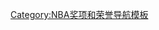 <noinclude>{{noteTA|G1=NBA}}</noinclude>{{Navbox
|name=NBA全明星赛最有价值球员
|title=[[NBA全明星賽高比·拜仁最有價值球員|NBA全明星賽最有價值球員]]
|state = {{{state|autocollapse}}}
|listclass = hlist
|group1 = 1950年代
|list1 = 
* 1951年：[[愛德·麥考利|麥考利]]
* 1952年：[[保羅·阿里金|阿-{里}-金]]
* 1953年：[[乔治·迈肯|迈肯]]
* 1954年：[[鲍勃·库锡|库锡]]
* 1955年：[[比尔·沙尔曼|沙尔曼]]
* 1956年：[[鮑勃·佩蒂特|佩蒂特]]
* 1957年：[[鮑勃·庫錫|库锡]] 
* 1958年：[[鮑勃·佩蒂特|佩蒂特]]
* 1959年：[[埃尔金·贝勒|贝勒]] 
* [[鮑勃·佩蒂特|佩蒂特]]
|group2 = 1960年代
|list2 = 
* 1960年：[[沃爾特·張伯倫|張伯倫]]
* 1961年：[[奥斯卡·罗伯逊|罗伯逊]]
* 1962年：[[鮑勃·佩蒂特|佩蒂特]]
* 1963年：[[比尔·拉塞尔|拉塞尔]]
* 1964年：[[奥斯卡·罗伯逊|罗伯逊]]
* 1965年：[[傑里·盧卡斯|盧卡斯]]
* 1966年：[[阿德里安·史密斯 (篮球运动员)|阿德里安·史密斯]]
* 1967年：[[里克·巴里|巴里]]
* 1968年：[[豪爾·格里爾|格里爾]]
* 1969年：[[奥斯卡·罗伯逊|罗伯逊]]
|group3 = 1970年代
|list3 = 
* 1970年：[[威利斯·里德|里德]]
* 1971年：[[兰尼·威尔肯斯|威尔肯斯]]
* 1972年：[[杰里·韦斯特|韦斯特]]
* 1973年：[[戴夫·考恩斯|考恩斯]]
* 1974年：[[鲍伯·兰尼爾|兰尼爾]]
* 1975年：[[沃爾特·費雷澤|費雷澤]]
* 1976年：[[戴夫·賓|賓]]
* 1977年：[[朱利叶斯·欧文|J.欧文]]
* 1978年：[[兰迪·史密斯|R.史密斯]]
* 1979年：[[大衛·湯普森]]
|group4 = 1980年代
|list4 = 
* 1980年：[[乔治·格温|格温]]
* 1981年：[[奈特·阿奇博尔德|阿奇博尔德]]
* 1982年：[[拉里·伯德|伯德]]
* 1983年：[[朱利叶斯·欧文|J.欧文]]
* 1984年：[[伊塞亚·托马斯|托马斯]]
* 1985年：[[拉爾夫·桑普森|桑普森]]
* 1986年：[[伊塞亚·托马斯|托马斯]]
* 1987年：[[湯姆·錢伯斯|錢伯斯]]
* 1988年：[[迈克尔·乔丹|乔丹]]
* 1989年：[[卡爾·馬龍|K.馬龍]]
|group5 = 1990年代
|list5 = 
* 1990年：[[埃尔文·约翰逊|约翰逊]]
* 1991年：[[查尔斯·巴克利|巴克利]]
* 1992年：[[埃尔文·约翰逊|约翰逊]]
* 1993年：[[约翰·斯托克顿|斯托克顿]] 
* [[卡爾·馬龍|K.馬龍]]
* 1994年：[[斯科蒂·皮蓬|皮蓬]]
* 1995年：[[米奇·里奇蒙德|里奇蒙德]]
* 1996年：[[迈克尔·乔丹|乔丹]]
* 1997年：[[格倫·萊斯|萊斯]]
* 1998年：[[迈克尔·乔丹|乔丹]]
* 1999年：''停辦''
|group6 = 2000年代
|list6 = 
* 2000年：[[沙奎尔·奥尼尔|奥尼尔]] 
* [[蒂姆·邓肯|鄧肯]]
* 2001年：[[艾倫·艾佛森|艾弗森]]
* 2002年：[[科比·布莱恩特|布莱恩特]]
* 2003年：[[凱文·加內特|加內特]]
* 2004年：[[沙奎尔·奥尼尔|奥尼尔]] 
* 2005年：[[艾倫·艾佛森|艾弗森]]
* 2006年：[[勒布朗·詹姆斯|詹姆斯]]
* 2007年：[[科比·布莱恩特|布莱恩特]]
* 2008年：[[勒布朗·詹姆斯|詹姆斯]]
* 2009年：[[科比·布莱恩特|布莱恩特]]
* [[沙奎尔·奥尼尔|奥尼尔]]
|group7 = 2010年代
|list7 = 
* 2010年：[[德文·韦德|韦德]]
* 2011年：[[科比·布莱恩特|布莱恩特]]
* 2012年：[[凱文·杜蘭特|杜蘭特]]
* 2013年：[[克里斯·保羅|保羅]]
* 2014年：[[凯里·欧文|K.欧文]]
* 2015年：[[拉塞尔·威斯布鲁克|威斯布鲁克]]
* 2016年：[[拉塞尔·威斯布鲁克|威斯布鲁克]]
* 2017年：[[安東尼·戴維斯 (籃球運動員)|戴維斯]]
* 2018年：[[勒布朗·詹姆斯|詹姆斯]]
* 2019年：[[凱文·杜蘭特|杜蘭特]]
* 2020年：[[科怀·伦纳德|伦纳德]]
|group8 = 2020年代
|list8 = 
* 2021年：[[揚尼斯·安戴托昆波|安戴托昆波]]
* 2022年：[[斯蒂芬·科里|科里]]
}}<noinclude>
[[Category:NBA奖项和荣誉导航模板]]
</noinclude>